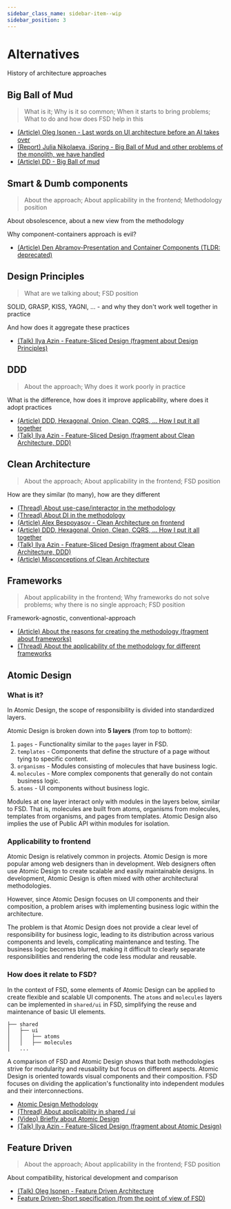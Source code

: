 ```yaml
---
sidebar_class_name: sidebar-item--wip
sidebar_position: 3
---
```



# Alternatives

<WIP ticket="62" />

History of architecture approaches

## Big Ball of Mud

<WIP ticket="258" />

> What is it; Why is it so common; When it starts to bring problems; What to do and how does FSD help in this

- [(Article) Oleg Isonen - Last words on UI architecture before an AI takes over](https://oleg008.medium.com/last-words-on-ui-architecture-before-an-ai-takes-over-468c78f18f0d)
- [(Report) Julia Nikolaeva, iSpring - Big Ball of Mud and other problems of the monolith, we have handled](http://youtu.be/gna4Ynz1YNI)
- [(Article) DD - Big Ball of mud](https://thedomaindrivendesign.io/big-ball-of-mud/)


## Smart & Dumb components

<WIP ticket="214" />

> About the approach; About applicability in the frontend; Methodology position

About obsolescence, about a new view from the methodology

Why component-containers approach is evil?

- [(Article) Den Abramov-Presentation and Container Components (TLDR: deprecated)](https://medium.com/@dan_abramov/smart-and-dumb-components-7ca2f9a7c7d0)


## Design Principles

<WIP ticket="59" />

> What are we talking about; FSD position

SOLID, GRASP, KISS, YAGNI, ... - and why they don't work well together in practice

And how does it aggregate these practices

- [(Talk) Ilya Azin - Feature-Sliced Design (fragment about Design Principles)](https://youtu.be/SnzPAr_FJ7w?t=380)


## DDD

<WIP ticket="1" />

> About the approach; Why does it work poorly in practice

What is the difference, how does it improve applicability, where does it adopt practices

- [(Article) DDD, Hexagonal, Onion, Clean, CQRS, ... How I put it all together](https://herbertograca.com/2017/11/16/explicit-architecture-01-ddd-hexagonal-onion-clean-cqrs-how-i-put-it-all-together/)
- [(Talk) Ilya Azin - Feature-Sliced Design (fragment about Clean Architecture, DDD)](https://youtu.be/SnzPAr_FJ7w?t=528)


## Clean Architecture

<WIP ticket="165" />

> About the approach; About applicability in the frontend; FSD position

How are they similar (to many), how are they different

- [(Thread) About use-case/interactor in the methodology](https://t.me/feature_sliced/3897)
- [(Thread) About DI in the methodology](https://t.me/feature_sliced/4592)
- [(Article) Alex Bespoyasov - Clean Architecture on frontend](https://bespoyasov.ru/blog/clean-architecture-on-frontend/)
- [(Article) DDD, Hexagonal, Onion, Clean, CQRS, ... How I put it all together](https://herbertograca.com/2017/11/16/explicit-architecture-01-ddd-hexagonal-onion-clean-cqrs-how-i-put-it-all-together/)
- [(Talk) Ilya Azin - Feature-Sliced Design (fragment about Clean Architecture, DDD)](https://youtu.be/SnzPAr_FJ7w?t=528)
- [(Article) Misconceptions of Clean Architecture](http://habr.com/ru/company/mobileup/blog/335382/)


## Frameworks

<WIP ticket="58" />

> About applicability in the frontend; Why frameworks do not solve problems; why there is no single approach; FSD position

Framework-agnostic, conventional-approach

- [(Article) About the reasons for creating the methodology (fragment about frameworks)](/docs/about/motivation)
- [(Thread) About the applicability of the methodology for different frameworks](https://t.me/feature_sliced/3867)


## Atomic Design

### What is it?
In Atomic Design, the scope of responsibility is divided into standardized layers.

Atomic Design is broken down into **5 layers** (from top to bottom):

1. `pages` - Functionality similar to the `pages` layer in FSD.
2. `templates` - Components that define the structure of a page without tying to specific content.
3. `organisms` - Modules consisting of molecules that have business logic.
4. `molecules` - More complex components that generally do not contain business logic.
5. `atoms` - UI components without business logic.

Modules at one layer interact only with modules in the layers below, similar to FSD.
That is, molecules are built from atoms, organisms from molecules, templates from organisms, and pages from templates.
Atomic Design also implies the use of Public API within modules for isolation.

### Applicability to frontend

Atomic Design is relatively common in projects. Atomic Design is more popular among web designers than in development.
Web designers often use Atomic Design to create scalable and easily maintainable designs.
In development, Atomic Design is often mixed with other architectural methodologies.

However, since Atomic Design focuses on UI components and their composition, a problem arises with implementing
business logic within the architecture.

The problem is that Atomic Design does not provide a clear level of responsibility for business logic,
leading to its distribution across various components and levels, complicating maintenance and testing.
The business logic becomes blurred, making it difficult to clearly separate responsibilities and rendering
the code less modular and reusable.

### How does it relate to FSD?

In the context of FSD, some elements of Atomic Design can be applied to create flexible and scalable UI components.
The `atoms` and `molecules` layers can be implemented in `shared/ui` in FSD, simplifying the reuse and
maintenance of basic UI elements.

```
├── shared
│   ├── ui
│   │   ├── atoms
│   │   ├── molecules
│   ...
```
A comparison of FSD and Atomic Design shows that both methodologies strive for modularity and reusability
but focus on different aspects. Atomic Design is oriented towards visual components and their composition.
FSD focuses on dividing the application's functionality into independent modules and their interconnections.

- [Atomic Design Methodology](https://atomicdesign.bradfrost.com/table-of-contents/)
- [(Thread) About applicability in shared / ui](https://t.me/feature_sliced/1653)
- [(Video) Briefly about Atomic Design](https://youtu.be/Yi-A20x2dcA)
- [(Talk) Ilya Azin - Feature-Sliced Design (fragment about Atomic Design)](https://youtu.be/SnzPAr_FJ7w?t=587)

## Feature Driven

<WIP ticket="219" />

> About the approach; About applicability in the frontend; FSD position

About compatibility, historical development and comparison

- [(Talk) Oleg Isonen - Feature Driven Architecture](https://youtu.be/BWAeYuWFHhs)
- [Feature Driven-Short specification (from the point of view of FSD)](https://github.com/feature-sliced/documentation/tree/rc/feature-driven)
